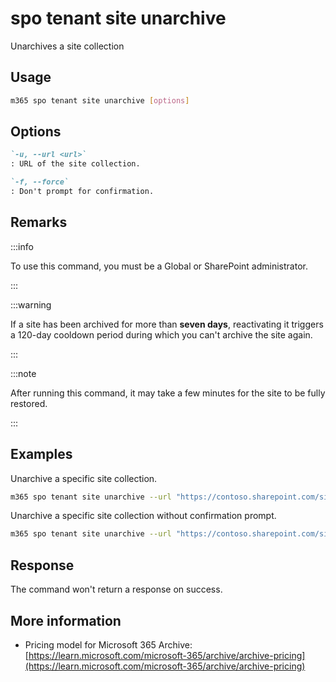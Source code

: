 
# spo tenant site unarchive

Unarchives a site collection

## Usage

```sh
m365 spo tenant site unarchive [options]
```

## Options

```md definition-list
`-u, --url <url>`
: URL of the site collection.

`-f, --force`
: Don't prompt for confirmation.
```

<Global />

## Remarks

:::info

To use this command, you must be a Global or SharePoint administrator.

:::

:::warning

If a site has been archived for more than **seven days**, reactivating it triggers a 120-day cooldown period during which you can't archive the site again.

:::

:::note

After running this command, it may take a few minutes for the site to be fully restored.

:::

## Examples

Unarchive a specific site collection.

```sh
m365 spo tenant site unarchive --url "https://contoso.sharepoint.com/sites/Marketing"
```

Unarchive a specific site collection without confirmation prompt.

```sh
m365 spo tenant site unarchive --url "https://contoso.sharepoint.com/sites/Marketing" --force
```

## Response

The command won't return a response on success.

## More information

- Pricing model for Microsoft 365 Archive: [https://learn.microsoft.com/microsoft-365/archive/archive-pricing](https://learn.microsoft.com/microsoft-365/archive/archive-pricing)
